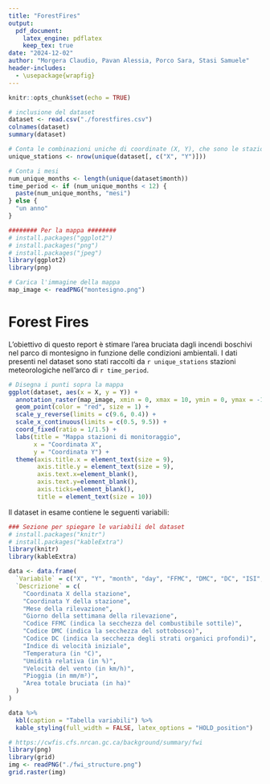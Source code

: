 ```yaml
---
title: "ForestFires"
output: 
  pdf_document:
    latex_engine: pdflatex
    keep_tex: true
date: "2024-12-02"
author: "Morgera Claudio, Pavan Alessia, Porco Sara, Stasi Samuele" 
header-includes:
  - \usepackage{wrapfig}
---
```


```r
knitr::opts_chunk$set(echo = TRUE)

# inclusione del dataset
dataset <- read.csv("./forestfires.csv")
colnames(dataset)
summary(dataset)

# Conta le combinazioni uniche di coordinate (X, Y), che sono le stazioni di monitoraggio, per poi plottarle sulla mappa di quell'inutile paese che è la Spagna (e per fortuna che non ci hanno dato la Francia oserei dire)
unique_stations <- nrow(unique(dataset[, c("X", "Y")]))

# Conta i mesi
num_unique_months <- length(unique(dataset$month))
time_period <- if (num_unique_months < 12) {
  paste(num_unique_months, "mesi")
} else {
  "un anno"
}

######## Per la mappa ########
# install.packages("ggplot2")
# install.packages("png")
# install.packages("jpeg")
library(ggplot2)
library(png)

# Carica l'immagine della mappa
map_image <- readPNG("montesigno.png")
```

# Forest Fires

L'obiettivo di questo report è stimare l'area bruciata dagli incendi boschivi nel parco di montesigno in funzione delle condizioni ambientali. I dati presenti nel dataset sono stati raccolti da `r unique_stations` stazioni meteorologiche nell'arco di `r time_period`. \newline

```r
# Disegna i punti sopra la mappa
ggplot(dataset, aes(x = X, y = Y)) +
  annotation_raster(map_image, xmin = 0, xmax = 10, ymin = 0, ymax = -10) +
  geom_point(color = "red", size = 1) +
  scale_y_reverse(limits = c(9.6, 0.4)) +
  scale_x_continuous(limits = c(0.5, 9.5)) +
  coord_fixed(ratio = 1/1.5) +
  labs(title = "Mappa stazioni di monitoraggio",
       x = "Coordinata X",
       y = "Coordinata Y") +
  theme(axis.title.x = element_text(size = 9),
        axis.title.y = element_text(size = 9),
        axis.text.x=element_blank(),
        axis.text.y=element_blank(),
        axis.ticks=element_blank(),
        title = element_text(size = 10))
```

Il dataset in esame contiene le seguenti variabili:

```r
### Sezione per spiegare le variabili del dataset
# install.packages("knitr")
# install.packages("kableExtra")
library(knitr)
library(kableExtra)

data <- data.frame(
  `Variabile` = c("X", "Y", "month", "day", "FFMC", "DMC", "DC", "ISI", "temp", "RH", "wind", "rain", "area"),
  `Descrizione` = c(
    "Coordinata X della stazione",
    "Coordinata Y della stazione",
    "Mese della rilevazione",
    "Giorno della settimana della rilevazione",
    "Codice FFMC (indica la secchezza del combustibile sottile)",
    "Codice DMC (indica la secchezza del sottobosco)",
    "Codice DC (indica la secchezza degli strati organici profondi)",
    "Indice di velocità iniziale",
    "Temperatura (in °C)",
    "Umidità relativa (in %)",
    "Velocità del vento (in km/h)",
    "Pioggia (in mm/m²)",
    "Area totale bruciata (in ha)"
  )
)

data %>%
  kbl(caption = "Tabella variabili") %>%
  kable_styling(full_width = FALSE, latex_options = "HOLD_position")
```

```r
# https://cwfis.cfs.nrcan.gc.ca/background/summary/fwi
library(png)
library(grid)
img <- readPNG("./fwi_structure.png")
grid.raster(img)
```

